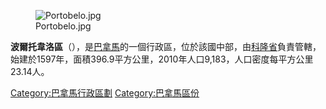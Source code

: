 [[Image:Portobelo.jpg|right]]

'''波爾托韋洛區'''（{{lang-es|Distrito de Portobelo}}），是[[巴拿馬|巴拿馬]]的一個行政區，位於該國中部，由[[科隆省_(巴拿馬)|科隆省]]負責管轄，始建於1597年，面積396.9平方公里，2010年人口9,183，人口密度每平方公里23.14人。

{{Coord|9|33|N|79|39|W|display=title}}

{{巴拿馬區份}}

{{Colón Province}}

[[Category:巴拿馬行政區劃|Category:巴拿馬行政區劃]]
[[Category:巴拿馬區份|Category:巴拿馬區份]]


{{Panama-geo-stub}}